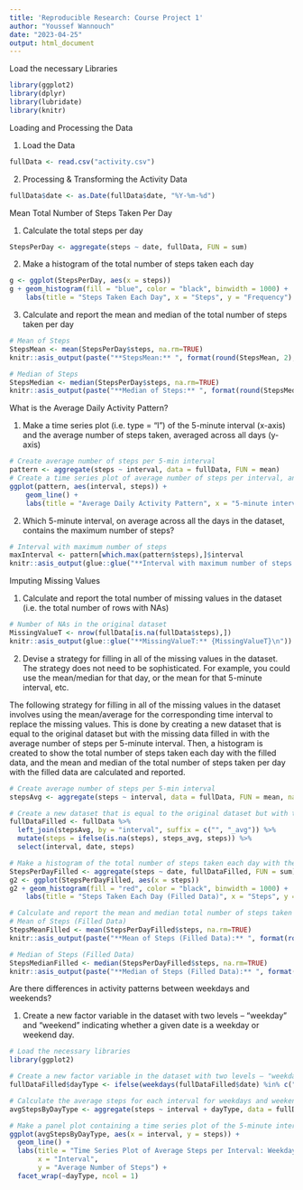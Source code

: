 ```yaml
---
title: 'Reproducible Research: Course Project 1'
author: "Youssef Wannouch"
date: "2023-04-25"
output: html_document
---
```

Load the necessary Libraries 
```r
library(ggplot2)
library(dplyr)
library(lubridate)
library(knitr)
```

Loading and Processing the Data

1) Load the Data 
```r
fullData <- read.csv("activity.csv")
```

2) Processing & Transforming the Activity Data
```r
fullData$date <- as.Date(fullData$date, "%Y-%m-%d")
```

Mean Total Number of Steps Taken Per Day

1) Calculate the total steps per day
```r
StepsPerDay <- aggregate(steps ~ date, fullData, FUN = sum)
```

2) Make a histogram of the total number of steps taken each day

```r
g <- ggplot(StepsPerDay, aes(x = steps))
g + geom_histogram(fill = "blue", color = "black", binwidth = 1000) +
    labs(title = "Steps Taken Each Day", x = "Steps", y = "Frequency")
```

3) Calculate and report the mean and median of the total number of steps taken per day

```r
# Mean of Steps
StepsMean <- mean(StepsPerDay$steps, na.rm=TRUE)
knitr::asis_output(paste("**StepsMean:** ", format(round(StepsMean, 2), nsmall = 2, big.mark = ","), "\n\n", sep = ""))

# Median of Steps
StepsMedian <- median(StepsPerDay$steps, na.rm=TRUE)
knitr::asis_output(paste("**Median of Steps:** ", format(round(StepsMedian, 2), nsmall = 2, big.mark = ","), "\n\n", sep = ""))
```

What is the Average Daily Activity Pattern?

1) Make a time series plot (i.e. type = "l") of the 5-minute interval (x-axis) and the average number of steps taken, averaged across all days (y-axis)

```r
# Create average number of steps per 5-min interval
pattern <- aggregate(steps ~ interval, data = fullData, FUN = mean)
# Create a time series plot of average number of steps per interval, annotate the plot
ggplot(pattern, aes(interval, steps)) +
    geom_line() +
    labs(title = "Average Daily Activity Pattern", x = "5-minute intervals", y = "Average steps")
```

2) Which 5-minute interval, on average across all the days in the dataset, contains the maximum number of steps?

```r
# Interval with maximum number of steps
maxInterval <- pattern[which.max(pattern$steps),]$interval
knitr::asis_output(glue::glue("**Interval with maximum number of steps:** {maxInterval}\n"))
```

Imputing Missing Values

1) Calculate and report the total number of missing values in the dataset (i.e. the total number of rows with NAs)

```r
# Number of NAs in the original dataset
MissingValueT <- nrow(fullData[is.na(fullData$steps),])
knitr::asis_output(glue::glue("**MissingValueT:** {MissingValueT}\n"))
```

2) Devise a strategy for filling in all of the missing values in the dataset. The strategy does not need to be sophisticated. For example, you could use the mean/median for that day, or the mean for that 5-minute interval, etc.

The following strategy for filling in all of the missing values in the dataset involves using the mean/average for the corresponding time interval to replace the missing values. This is done by creating a new dataset that is equal to the original dataset but with the missing data filled in with the average number of steps per 5-minute interval. Then, a histogram is created to show the total number of steps taken each day with the filled data, and the mean and median of the total number of steps taken per day with the filled data are calculated and reported.

```r
# Create average number of steps per 5-min interval
stepsAvg <- aggregate(steps ~ interval, data = fullData, FUN = mean, na.rm = TRUE)

# Create a new dataset that is equal to the original dataset but with the missing data filled in
fullDataFilled <- fullData %>%
  left_join(stepsAvg, by = "interval", suffix = c("", "_avg")) %>%
  mutate(steps = ifelse(is.na(steps), steps_avg, steps)) %>%
  select(interval, date, steps)

# Make a histogram of the total number of steps taken each day with the filled data
StepsPerDayFilled <- aggregate(steps ~ date, fullDataFilled, FUN = sum)
g2 <- ggplot(StepsPerDayFilled, aes(x = steps))
g2 + geom_histogram(fill = "red", color = "black", binwidth = 1000) +
    labs(title = "Steps Taken Each Day (Filled Data)", x = "Steps", y = "Frequency")

# Calculate and report the mean and median total number of steps taken per day with the filled data
# Mean of Steps (Filled Data)
StepsMeanFilled <- mean(StepsPerDayFilled$steps, na.rm=TRUE)
knitr::asis_output(paste("**Mean of Steps (Filled Data):** ", format(round(StepsMeanFilled, 2), nsmall = 2, big.mark = ","), "\n\n", sep = ""))

# Median of Steps (Filled Data)
StepsMedianFilled <- median(StepsPerDayFilled$steps, na.rm=TRUE)
knitr::asis_output(paste("**Median of Steps (Filled Data):** ", format(round(StepsMedianFilled, 2), nsmall = 2, big.mark = ","), "\n\n", sep = ""))
```

Are there differences in activity patterns between weekdays and weekends?

1) Create a new factor variable in the dataset with two levels – “weekday” and “weekend” indicating whether a given date is a weekday or weekend day.

```r

# Load the necessary libraries
library(ggplot2)

# Create a new factor variable in the dataset with two levels – "weekday" and "weekend"
fullDataFilled$dayType <- ifelse(weekdays(fullDataFilled$date) %in% c("Saturday", "Sunday"), "weekend", "weekday")

# Calculate the average steps for each interval for weekdays and weekends
avgStepsByDayType <- aggregate(steps ~ interval + dayType, data = fullDataFilled, FUN = mean)

# Make a panel plot containing a time series plot of the 5-minute interval and the average number of steps taken, averaged across all weekday days or weekend days
ggplot(avgStepsByDayType, aes(x = interval, y = steps)) +
  geom_line() +
  labs(title = "Time Series Plot of Average Steps per Interval: Weekdays vs. Weekends",
       x = "Interval",
       y = "Average Number of Steps") +
  facet_wrap(~dayType, ncol = 1)
```